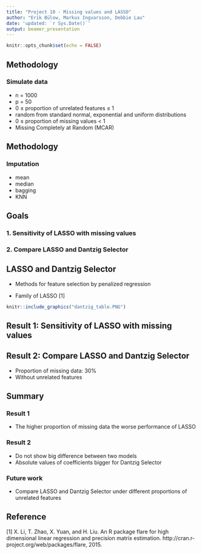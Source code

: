 ```yaml
---
title: "Project 10 - Missing values and LASSO"
author: "Erik Bülow, Markus Ingvarsson, Debbie Lau"
date: 'updated: `r Sys.Date()`'
output: beamer_presentation
---
```


```r
knitr::opts_chunk$set(echo = FALSE)
```

## Methodology 

### Simulate data  
  + n = 1000
  + p = 50 
  + 0 $\leq$ proportion of unrelated features  $\leq$ 1
  + random from standard normal, exponential and uniform distributions
  + 0 $\leq$ proportion of missing values < 1
  + Missing Completely at Random (MCAR) 

## Methodology 

### Imputation
  + mean
  + median
  + bagging
  + KNN


## Goals

### 1. Sensitivity of LASSO with missing values

### 2. Compare LASSO and Dantzig Selector 

## LASSO and Dantzig Selector

+ Methods for feature selection by penalized regression 

+ Family of LASSO [1]

```r
knitr::include_graphics("dantzig_table.PNG")
```

## Result 1: Sensitivity of LASSO with missing values

## {data-background="naomit.png"}

## {data-background="mean_median.png"}

## {data-background="knn_bagged.png"}

## Result 2: Compare LASSO and Dantzig Selector

+ Proportion of missing data: 30% 
+ Without unrelated features 

## {data-background="result2.png"}


## Summary

### Result 1  
+ The higher proportion of missing data the worse performance of LASSO 

### Result 2  
+ Do not show big difference between two models 
+ Absolute values of coefficients bigger for Dantzig Selector 

### Future work  
+ Compare LASSO and Dantzig Selector under different proportions of unrelated features 


## Reference

[1] X. Li, T. Zhao, X. Yuan, and H. Liu. An R package flare for high dimensional linear regression and
precision matrix estimation. http://cran.r-project.org/web/packages/flare, 2015.